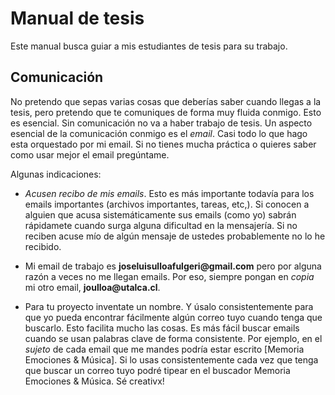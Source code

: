 # Manual de tesis

Este manual busca guiar a mis estudiantes de tesis para su trabajo.

## Comunicación

No pretendo que sepas varias cosas que deberías saber cuando llegas a la tesis, pero pretendo que te comuniques de forma muy fluida conmigo. Esto es esencial. Sin comunicación no va a haber trabajo de tesis. Un aspecto esencial de la comunicación conmigo es el *email*. Casi todo lo que hago esta orquestado por mi email. Si no tienes mucha práctica o quieres saber como usar mejor el email pregúntame.

Algunas indicaciones:

- *Acusen recibo de mis emails*. Esto es más importante todavía para los emails importantes (archivos importantes, tareas, etc,). Si conocen a alguien que acusa sistemáticamente sus emails (como yo) sabrán rápidamete cuando surga alguna dificultad en la mensajería. Si no reciben acuse mío de algún mensaje de ustedes probablemente no lo he recibido.

- Mi email de trabajo es **joseluisulloafulgeri@gmail.com** pero por alguna razón a veces no me llegan emails. Por eso, siempre pongan en *copia* mi otro email, **joulloa@utalca.cl**.


- Para tu proyecto inventate un nombre. Y úsalo consistentemente para que yo pueda encontrar fácilmente algún correo tuyo cuando tenga que buscarlo. Esto facilita mucho las cosas. Es más fácil buscar emails cuando se usan palabras clave de forma consistente. Por ejemplo, en el *sujeto* de cada email que me mandes podría estar escrito [Memoria Emociones & Música]. Si lo usas consistentemente cada vez que tenga que buscar un correo tuyo podré tipear en el buscador Memoria Emociones & Música. Sé creativx!
